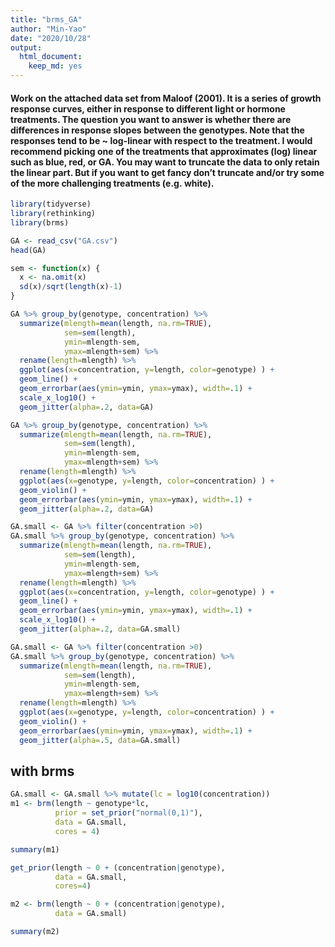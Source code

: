 ```yaml
---
title: "brms_GA"
author: "Min-Yao"
date: "2020/10/28"
output: 
  html_document: 
    keep_md: yes
---
```


#### Work on the attached data set from Maloof (2001).  It is a series of growth response curves, either in response to different light or hormone treatments.  The question you want to answer is whether there are differences in response slopes between the genotypes.  Note that the responses tend to be ~ log-linear with respect to the treatment.  I would recommend picking one of the treatments that approximates (log) linear such as blue, red, or GA.  You may want to truncate the data to only retain the linear part. But if you want to get fancy don't truncate and/or try some of the more challenging treatments (e.g. white).


```r
library(tidyverse)
library(rethinking)
library(brms)
```

```r
GA <- read_csv("GA.csv")
head(GA)
```

```r
sem <- function(x) {
  x <- na.omit(x) 
  sd(x)/sqrt(length(x)-1)
}

GA %>% group_by(genotype, concentration) %>%
  summarize(mlength=mean(length, na.rm=TRUE), 
            sem=sem(length),
            ymin=mlength-sem, 
            ymax=mlength+sem) %>%  
  rename(length=mlength) %>%
  ggplot(aes(x=concentration, y=length, color=genotype) ) +
  geom_line() +
  geom_errorbar(aes(ymin=ymin, ymax=ymax), width=.1) +
  scale_x_log10() +
  geom_jitter(alpha=.2, data=GA)
```

```r
GA %>% group_by(genotype, concentration) %>%
  summarize(mlength=mean(length, na.rm=TRUE), 
            sem=sem(length),
            ymin=mlength-sem, 
            ymax=mlength+sem) %>%  
  rename(length=mlength) %>%
  ggplot(aes(x=genotype, y=length, color=concentration) ) +
  geom_violin() +
  geom_errorbar(aes(ymin=ymin, ymax=ymax), width=.1) +
  geom_jitter(alpha=.2, data=GA)
```

```r
GA.small <- GA %>% filter(concentration >0)
GA.small %>% group_by(genotype, concentration) %>%
  summarize(mlength=mean(length, na.rm=TRUE), 
            sem=sem(length),
            ymin=mlength-sem, 
            ymax=mlength+sem) %>%  
  rename(length=mlength) %>%
  ggplot(aes(x=concentration, y=length, color=genotype) ) +
  geom_line() +
  geom_errorbar(aes(ymin=ymin, ymax=ymax), width=.1) +
  scale_x_log10() +
  geom_jitter(alpha=.2, data=GA.small)
```


```r
GA.small <- GA %>% filter(concentration >0)
GA.small %>% group_by(genotype, concentration) %>%
  summarize(mlength=mean(length, na.rm=TRUE), 
            sem=sem(length),
            ymin=mlength-sem, 
            ymax=mlength+sem) %>%  
  rename(length=mlength) %>%
  ggplot(aes(x=genotype, y=length, color=concentration) ) +
  geom_violin() +
  geom_errorbar(aes(ymin=ymin, ymax=ymax), width=.1) +
  geom_jitter(alpha=.5, data=GA.small)
```

## with brms
```r
GA.small <- GA.small %>% mutate(lc = log10(concentration))
m1 <- brm(length ~ genotype*lc,
          prior = set_prior("normal(0,1)"),
          data = GA.small,
          cores = 4)
```

```r
summary(m1)
```

```r
get_prior(length ~ 0 + (concentration|genotype),
          data = GA.small,
          cores=4)
```

```r
m2 <- brm(length ~ 0 + (concentration|genotype),
          data = GA.small)
```

```r
summary(m2)
```